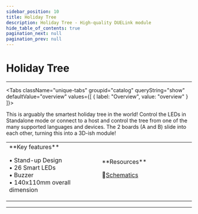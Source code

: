 ```yaml
---
sidebar_position: 10
title: Holiday Tree
description: Holiday Tree - High-quality DUELink module
hide_table_of_contents: true
pagination_next: null
pagination_prev: null
---
```



# Holiday Tree

<ImageSection 
  product="spholidaytree-b"
  tagline="Smart Holiday Tree with 26 LEDs"
/>

---

<Tabs className="unique-tabs" groupid="catalog" queryString="show" defaultValue="overview"
  values={[
    {
        label: "Overview",
        value: "overview"
    }
]}>

<TabItem value="overview">

This is arguably the smartest holiday tree in the world! Control the LEDs in Standalone mode or connect to a host and control the tree from one of the many supported languages and devices. The 2 boards (A and B) slide into each other, turning this into a 3D-ish module!

<table><td width='50%'>
**Key features**

• Stand-up Design<br/>
• 26 Smart LEDs<br/>
• Buzzer<br/>
• 140x110mm overall dimension<br/>

</td><td width='50%'>
**Resources**
 
📄<a href="/sch/gdl-spholidaytree-b.pdf">Schematics</a><br/>
</td></table>

</TabItem>



</Tabs>

---

<OrderSection
    product="DUELink Holiday Tree"
    partnumber="GDL-SPHOLIDAYTREE-B"
    price="$0.00"
/>
